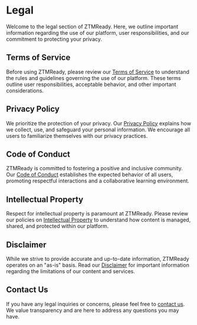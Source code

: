 # Legal

Welcome to the legal section of ZTMReady. Here, we outline important information regarding the use of our platform, user responsibilities, and our commitment to protecting your privacy.

## Terms of Service

Before using ZTMReady, please review our [Terms of Service](#) to understand the rules and guidelines governing the use of our platform. These terms outline user responsibilities, acceptable behavior, and other important considerations.

## Privacy Policy

We prioritize the protection of your privacy. Our [Privacy Policy](#) explains how we collect, use, and safeguard your personal information. We encourage all users to familiarize themselves with our privacy practices.

## Code of Conduct

ZTMReady is committed to fostering a positive and inclusive community. Our [Code of Conduct](#) establishes the expected behavior of all users, promoting respectful interactions and a collaborative learning environment.

## Intellectual Property

Respect for intellectual property is paramount at ZTMReady. Please review our policies on [Intellectual Property](#) to understand how content is managed, shared, and protected within our platform.

## Disclaimer

While we strive to provide accurate and up-to-date information, ZTMReady operates on an "as-is" basis. Read our [Disclaimer](#) for important information regarding the limitations of our content and services.

## Contact Us

If you have any legal inquiries or concerns, please feel free to [contact us](#). We value transparency and are here to address any questions you may have.
